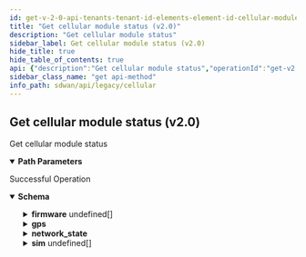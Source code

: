 ```yaml
---
id: get-v-2-0-api-tenants-tenant-id-elements-element-id-cellular-modules-cellular-module-id-status
title: "Get cellular module status (v2.0)"
description: "Get cellular module status"
sidebar_label: Get cellular module status (v2.0)
hide_title: true
hide_table_of_contents: true
api: {"description":"Get cellular module status","operationId":"get-v2.0-api-tenants-tenant_id-elements-element_id-cellular_modules-cellular_module_id-status","parameters":[{"description":"Tenant Id","in":"path","name":"tenant_id","required":true,"schema":{"description":"Tenant Id","type":"string"}},{"description":"Element Id","in":"path","name":"element_id","required":true,"schema":{"description":"Element Id","type":"string"}},{"description":"Cellular Modules Id","in":"path","name":"cellular_module_id","required":true,"schema":{"description":"Cellular Module Id","type":"string"}}],"responses":{"200":{"content":{"application/json":{"schema":{"properties":{"activation_state":{"description":"Activation State","type":"string"},"active_sim":{"description":"Active Sim","type":"integer"},"carrier":{"description":"Carrier","type":"string"},"firmware":{"description":"Firmware","items":{"properties":{"active":{"description":"Active","type":"boolean"},"carrier":{"description":"Carrier","type":"string"},"fw_version":{"description":"Fw Version","type":"string"},"pri_version":{"description":"Pri Version","type":"string"},"storage_location":{"description":"Storage Location","type":"string"}}},"type":"array"},"gps":{"description":"Gps","properties":{"latitude":{"description":"Latitude","format":"double","type":"number"},"longitude":{"description":"Longitude","format":"double","type":"number"},"state":{"description":"State","type":"string"}}},"id":{"description":"Id","type":"string"},"imei":{"description":"Imei","type":"string"},"last_state_change":{"description":"Last State Change","format":"int64","type":"integer"},"manufacturer":{"description":"Manufacturer","type":"string"},"model_name":{"description":"Model Name","type":"string"},"modem_error_reason":{"description":"Modem Error Reason","type":"string"},"modem_state":{"description":"Modem State","type":"string"},"network_registration_state":{"description":"Network Registration State","type":"string"},"network_state":{"description":"Network State","properties":{"cell_id":{"description":"Cell Id","type":"integer"},"frequency_band":{"description":"Frequency Band","type":"string"},"mcc":{"description":"Mcc","type":"integer"},"mnc":{"description":"Mnc","type":"integer"},"roaming":{"description":"Roaming","type":"boolean"}}},"packet_service_state":{"description":"Packet Service State","type":"string"},"serial_number":{"description":"Serial Number","type":"string"},"signal_strength_indicator":{"description":"Signal Strength Indicator","type":"string"},"sim":{"description":"Sim","items":{"properties":{"carrier":{"description":"Carrier","type":"string"},"iccid":{"description":"Iccid","type":"string"},"imsi":{"description":"Imsi","type":"string"},"pin_state":{"description":"Pin State","type":"string"},"present":{"description":"Present","type":"boolean"},"remaining_attempts_pin_verify":{"description":"Remaining Attempts Pin Verify","type":"integer"},"remaining_attempts_puk_unblock":{"description":"Remaining Attempts Puk Unblock","type":"integer"},"slot_number":{"description":"Slot Number","type":"integer"}}},"type":"array"},"technology":{"description":"Technology","type":"string"}}}}},"description":"Successful Operation"}},"tags":["Cellular"],"method":"get","path":"/v2.0/api/tenants/{tenant_id}/elements/{element_id}/cellular_modules/{cellular_module_id}/status","servers":[{"url":"https://api.us.cloudgenix.com"}],"info":{"contact":{},"description":"List of APIs used to manage the cellular device, services, APN profiles, and modules.","title":"Cellular","version":"Latest"},"postman":{"name":"Get cellular module status (v2.0)","description":{"content":"Get cellular module status","type":"text/plain"},"url":{"path":["v2.0","api","tenants",":tenant_id","elements",":element_id","cellular_modules",":cellular_module_id","status"],"host":["{{baseUrl}}"],"query":[],"variable":[{"disabled":false,"description":{"content":"(Required) Tenant Id","type":"text/plain"},"type":"any","value":"","key":"tenant_id"},{"disabled":false,"description":{"content":"(Required) Element Id","type":"text/plain"},"type":"any","value":"","key":"element_id"},{"disabled":false,"description":{"content":"(Required) Cellular Modules Id","type":"text/plain"},"type":"any","value":"","key":"cellular_module_id"}]},"header":[{"key":"Accept","value":"application/json"}],"method":"GET"}}
sidebar_class_name: "get api-method"
info_path: sdwan/api/legacy/cellular
---
```



## Get cellular module status (v2.0)



Get cellular module status

<details style={{"marginBottom":"1rem"}} data-collapsed={false} open={true}><summary style={{}}><strong>Path Parameters</strong></summary><div><ul><ParamsItem className={"paramsItem"} param={{"description":"Tenant Id","in":"path","name":"tenant_id","required":true,"schema":{"description":"Tenant Id","type":"string"}}}></ParamsItem><ParamsItem className={"paramsItem"} param={{"description":"Element Id","in":"path","name":"element_id","required":true,"schema":{"description":"Element Id","type":"string"}}}></ParamsItem><ParamsItem className={"paramsItem"} param={{"description":"Cellular Modules Id","in":"path","name":"cellular_module_id","required":true,"schema":{"description":"Cellular Module Id","type":"string"}}}></ParamsItem></ul></div></details><div><ApiTabs><TabItem label={"200"} value={"200"}><div>

Successful Operation

</div><div><MimeTabs groupId={"mime-type"}><TabItem label={"application/json"} value={"application/json"}><SchemaTabs groupId={"schema-tabs"}><TabItem label={"Schema"} value={"Schema"}><details style={{}} data-collapsed={false} open={true}><summary style={{"textAlign":"left"}}><strong>Schema</strong></summary><div style={{"textAlign":"left","marginLeft":"1rem"}}></div><ul style={{"marginLeft":"1rem"}}><SchemaItem collapsible={false} name={"activation_state"} required={false} schemaDescription={"Activation State"} schemaName={"string"} qualifierMessage={undefined} defaultValue={undefined}></SchemaItem><SchemaItem collapsible={false} name={"active_sim"} required={false} schemaDescription={"Active Sim"} schemaName={"integer"} qualifierMessage={undefined} defaultValue={undefined}></SchemaItem><SchemaItem collapsible={false} name={"carrier"} required={false} schemaDescription={"Carrier"} schemaName={"string"} qualifierMessage={undefined} defaultValue={undefined}></SchemaItem><SchemaItem collapsible={true} className={"schemaItem"}><details style={{}}><summary style={{}}><strong>firmware</strong><span style={{"opacity":"0.6"}}> undefined[]</span></summary><div style={{"marginLeft":"1rem"}}><div style={{"marginTop":".5rem","marginBottom":".5rem"}}>

Firmware

</div><SchemaItem collapsible={false} name={"active"} required={false} schemaDescription={"Active"} schemaName={"boolean"} qualifierMessage={undefined} defaultValue={undefined}></SchemaItem><SchemaItem collapsible={false} name={"carrier"} required={false} schemaDescription={"Carrier"} schemaName={"string"} qualifierMessage={undefined} defaultValue={undefined}></SchemaItem><SchemaItem collapsible={false} name={"fw_version"} required={false} schemaDescription={"Fw Version"} schemaName={"string"} qualifierMessage={undefined} defaultValue={undefined}></SchemaItem><SchemaItem collapsible={false} name={"pri_version"} required={false} schemaDescription={"Pri Version"} schemaName={"string"} qualifierMessage={undefined} defaultValue={undefined}></SchemaItem><SchemaItem collapsible={false} name={"storage_location"} required={false} schemaDescription={"Storage Location"} schemaName={"string"} qualifierMessage={undefined} defaultValue={undefined}></SchemaItem></div></details></SchemaItem><SchemaItem collapsible={true} className={"schemaItem"}><details style={{}}><summary style={{}}><strong>gps</strong><span style={{"opacity":"0.6"}}> </span></summary><div style={{"marginLeft":"1rem"}}><div style={{"marginTop":".5rem","marginBottom":".5rem"}}>

Gps

</div><SchemaItem collapsible={false} name={"latitude"} required={false} schemaDescription={"Latitude"} schemaName={"double"} qualifierMessage={undefined} defaultValue={undefined}></SchemaItem><SchemaItem collapsible={false} name={"longitude"} required={false} schemaDescription={"Longitude"} schemaName={"double"} qualifierMessage={undefined} defaultValue={undefined}></SchemaItem><SchemaItem collapsible={false} name={"state"} required={false} schemaDescription={"State"} schemaName={"string"} qualifierMessage={undefined} defaultValue={undefined}></SchemaItem></div></details></SchemaItem><SchemaItem collapsible={false} name={"id"} required={false} schemaDescription={"Id"} schemaName={"string"} qualifierMessage={undefined} defaultValue={undefined}></SchemaItem><SchemaItem collapsible={false} name={"imei"} required={false} schemaDescription={"Imei"} schemaName={"string"} qualifierMessage={undefined} defaultValue={undefined}></SchemaItem><SchemaItem collapsible={false} name={"last_state_change"} required={false} schemaDescription={"Last State Change"} schemaName={"int64"} qualifierMessage={undefined} defaultValue={undefined}></SchemaItem><SchemaItem collapsible={false} name={"manufacturer"} required={false} schemaDescription={"Manufacturer"} schemaName={"string"} qualifierMessage={undefined} defaultValue={undefined}></SchemaItem><SchemaItem collapsible={false} name={"model_name"} required={false} schemaDescription={"Model Name"} schemaName={"string"} qualifierMessage={undefined} defaultValue={undefined}></SchemaItem><SchemaItem collapsible={false} name={"modem_error_reason"} required={false} schemaDescription={"Modem Error Reason"} schemaName={"string"} qualifierMessage={undefined} defaultValue={undefined}></SchemaItem><SchemaItem collapsible={false} name={"modem_state"} required={false} schemaDescription={"Modem State"} schemaName={"string"} qualifierMessage={undefined} defaultValue={undefined}></SchemaItem><SchemaItem collapsible={false} name={"network_registration_state"} required={false} schemaDescription={"Network Registration State"} schemaName={"string"} qualifierMessage={undefined} defaultValue={undefined}></SchemaItem><SchemaItem collapsible={true} className={"schemaItem"}><details style={{}}><summary style={{}}><strong>network_state</strong><span style={{"opacity":"0.6"}}> </span></summary><div style={{"marginLeft":"1rem"}}><div style={{"marginTop":".5rem","marginBottom":".5rem"}}>

Network State

</div><SchemaItem collapsible={false} name={"cell_id"} required={false} schemaDescription={"Cell Id"} schemaName={"integer"} qualifierMessage={undefined} defaultValue={undefined}></SchemaItem><SchemaItem collapsible={false} name={"frequency_band"} required={false} schemaDescription={"Frequency Band"} schemaName={"string"} qualifierMessage={undefined} defaultValue={undefined}></SchemaItem><SchemaItem collapsible={false} name={"mcc"} required={false} schemaDescription={"Mcc"} schemaName={"integer"} qualifierMessage={undefined} defaultValue={undefined}></SchemaItem><SchemaItem collapsible={false} name={"mnc"} required={false} schemaDescription={"Mnc"} schemaName={"integer"} qualifierMessage={undefined} defaultValue={undefined}></SchemaItem><SchemaItem collapsible={false} name={"roaming"} required={false} schemaDescription={"Roaming"} schemaName={"boolean"} qualifierMessage={undefined} defaultValue={undefined}></SchemaItem></div></details></SchemaItem><SchemaItem collapsible={false} name={"packet_service_state"} required={false} schemaDescription={"Packet Service State"} schemaName={"string"} qualifierMessage={undefined} defaultValue={undefined}></SchemaItem><SchemaItem collapsible={false} name={"serial_number"} required={false} schemaDescription={"Serial Number"} schemaName={"string"} qualifierMessage={undefined} defaultValue={undefined}></SchemaItem><SchemaItem collapsible={false} name={"signal_strength_indicator"} required={false} schemaDescription={"Signal Strength Indicator"} schemaName={"string"} qualifierMessage={undefined} defaultValue={undefined}></SchemaItem><SchemaItem collapsible={true} className={"schemaItem"}><details style={{}}><summary style={{}}><strong>sim</strong><span style={{"opacity":"0.6"}}> undefined[]</span></summary><div style={{"marginLeft":"1rem"}}><div style={{"marginTop":".5rem","marginBottom":".5rem"}}>

Sim

</div><SchemaItem collapsible={false} name={"carrier"} required={false} schemaDescription={"Carrier"} schemaName={"string"} qualifierMessage={undefined} defaultValue={undefined}></SchemaItem><SchemaItem collapsible={false} name={"iccid"} required={false} schemaDescription={"Iccid"} schemaName={"string"} qualifierMessage={undefined} defaultValue={undefined}></SchemaItem><SchemaItem collapsible={false} name={"imsi"} required={false} schemaDescription={"Imsi"} schemaName={"string"} qualifierMessage={undefined} defaultValue={undefined}></SchemaItem><SchemaItem collapsible={false} name={"pin_state"} required={false} schemaDescription={"Pin State"} schemaName={"string"} qualifierMessage={undefined} defaultValue={undefined}></SchemaItem><SchemaItem collapsible={false} name={"present"} required={false} schemaDescription={"Present"} schemaName={"boolean"} qualifierMessage={undefined} defaultValue={undefined}></SchemaItem><SchemaItem collapsible={false} name={"remaining_attempts_pin_verify"} required={false} schemaDescription={"Remaining Attempts Pin Verify"} schemaName={"integer"} qualifierMessage={undefined} defaultValue={undefined}></SchemaItem><SchemaItem collapsible={false} name={"remaining_attempts_puk_unblock"} required={false} schemaDescription={"Remaining Attempts Puk Unblock"} schemaName={"integer"} qualifierMessage={undefined} defaultValue={undefined}></SchemaItem><SchemaItem collapsible={false} name={"slot_number"} required={false} schemaDescription={"Slot Number"} schemaName={"integer"} qualifierMessage={undefined} defaultValue={undefined}></SchemaItem></div></details></SchemaItem><SchemaItem collapsible={false} name={"technology"} required={false} schemaDescription={"Technology"} schemaName={"string"} qualifierMessage={undefined} defaultValue={undefined}></SchemaItem></ul></details></TabItem><TabItem label={"Example (from schema)"} value={"Example (from schema)"}><ResponseSamples responseExample={"{\n  \"activation_state\": \"string\",\n  \"active_sim\": 0,\n  \"carrier\": \"string\",\n  \"firmware\": [\n    {\n      \"active\": true,\n      \"carrier\": \"string\",\n      \"fw_version\": \"string\",\n      \"pri_version\": \"string\",\n      \"storage_location\": \"string\"\n    }\n  ],\n  \"gps\": {\n    \"latitude\": 0,\n    \"longitude\": 0,\n    \"state\": \"string\"\n  },\n  \"id\": \"string\",\n  \"imei\": \"string\",\n  \"last_state_change\": 0,\n  \"manufacturer\": \"string\",\n  \"model_name\": \"string\",\n  \"modem_error_reason\": \"string\",\n  \"modem_state\": \"string\",\n  \"network_registration_state\": \"string\",\n  \"network_state\": {\n    \"cell_id\": 0,\n    \"frequency_band\": \"string\",\n    \"mcc\": 0,\n    \"mnc\": 0,\n    \"roaming\": true\n  },\n  \"packet_service_state\": \"string\",\n  \"serial_number\": \"string\",\n  \"signal_strength_indicator\": \"string\",\n  \"sim\": [\n    {\n      \"carrier\": \"string\",\n      \"iccid\": \"string\",\n      \"imsi\": \"string\",\n      \"pin_state\": \"string\",\n      \"present\": true,\n      \"remaining_attempts_pin_verify\": 0,\n      \"remaining_attempts_puk_unblock\": 0,\n      \"slot_number\": 0\n    }\n  ],\n  \"technology\": \"string\"\n}"} language={"json"}></ResponseSamples></TabItem></SchemaTabs></TabItem></MimeTabs></div></TabItem></ApiTabs></div>
      